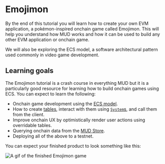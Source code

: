# Emojimon

By the end of this tutorial you will learn how to create your own EVM application, a pokémon-inspired onchain game called Emojimon.
This will help you understand how MUD works and how it can be used to build any other EVM application or onchain game.

We will also be exploring the ECS model, a software architectural pattern used commonly in video game development.

## Learning goals

The Emojimon tutorial is a crash course in everything MUD but it is a particularly good resource for learning how to build onchain games using ECS. You can expect to learn the following:

- Onchain game development using the [ECS model](https://en.wikipedia.org/wiki/Entity_component_system).
- How to create [tables](/world/tables), interact with them using [`System`s](/world/systems), and call them from the client.
- Improve onchain UX by optimistically render user actions using overridable tables.
- Querying onchain data from the [MUD Store](/store/introduction).
- Deploying all of the above to a testnet.

You can expect your finished product to look something like this:

![A gif of the finished Emojimon game](./emojimon-intro.gif)

